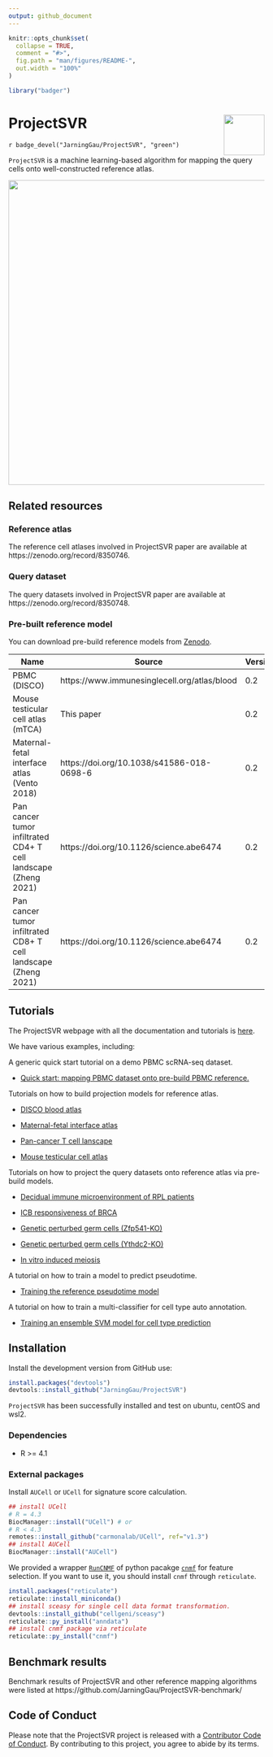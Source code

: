 ```yaml
---
output: github_document
---
```


```r
knitr::opts_chunk$set(
  collapse = TRUE,
  comment = "#>",
  fig.path = "man/figures/README-",
  out.width = "100%"
)
```


```r
library("badger")
```

# ProjectSVR <img src="man/figures/ProjectSVR-logo.png" align="right" width=80px/>

`r badge_devel("JarningGau/ProjectSVR", "green")`

`ProjectSVR` is a machine learning-based algorithm for mapping the query cells onto well-constructed reference atlas.

<img src="man/figures/ProjectSVR-workflow.png" width="600" />


## Related resources

### Reference atlas

The reference cell atlases involved in ProjectSVR paper are available at https://zenodo.org/record/8350746.

### Query dataset

The query datasets involved in ProjectSVR paper are available at https://zenodo.org/record/8350748.

### Pre-built reference model

You can download pre-build reference models from [Zenodo](https://zenodo.org/record/8350732).


| Name                                                         | Source                                       | Version | Download                                                     |
| ------------------------------------------------------------ | -------------------------------------------- | ------- | ------------------------------------------------------------ |
| PBMC (DISCO)                                                 | https://www.immunesinglecell.org/atlas/blood | 0.2     | [download](https://zenodo.org/record/8350732/files/model.disco_pbmc.rds) |
| Mouse testicular cell atlas (mTCA)                           | This paper                                   | 0.2     | [download](https://zenodo.org/record/8350732/files/model.mTCA.rds) |
| Maternal-fetal interface atlas (Vento 2018)                  | https://doi.org/10.1038/s41586-018-0698-6    | 0.2     | [download](https://zenodo.org/record/8350732/files/model.Vento2018.MFI.rds) |
| Pan cancer tumor infiltrated CD4+ T cell landscape (Zheng 2021) | https://doi.org/10.1126/science.abe6474      | 0.2     | [download](https://zenodo.org/record/8350732/files/model.Zheng2021.CD4Tcell.rds) |
| Pan cancer tumor infiltrated CD8+ T cell landscape (Zheng 2021) | https://doi.org/10.1126/science.abe6474      | 0.2     | [download](https://zenodo.org/record/8350732/files/model.Zheng2021.CD8Tcell.rds) |


## Tutorials

The ProjectSVR webpage with all the documentation and tutorials is [here](https://jarninggau.github.io/ProjectSVR/).

We have various examples, including:

A generic quick start tutorial on a demo PBMC scRNA-seq dataset.

- [Quick start: mapping PBMC dataset onto pre-build PBMC reference.](https://jarninggau.github.io/ProjectSVR/articles/quick_start.html)

Tutorials on how to build projection models for reference atlas.

- [DISCO blood atlas](https://jarninggau.github.io/ProjectSVR/articles/model_pbmc.html)

- [Maternal-fetal interface atlas](https://jarninggau.github.io/ProjectSVR/articles/model_mfia.html)

- [Pan-cancer T cell lanscape](https://jarninggau.github.io/ProjectSVR/articles/model_pctl.html)

- [Mouse testicular cell atlas](https://jarninggau.github.io/ProjectSVR/articles/model_mtca.html)

Tutorials on how to project the query datasets onto reference atlas via pre-build models.

- [Decidual immune microenvironment of RPL patients](https://jarninggau.github.io/ProjectSVR/articles/mapQuery_immune_RPL.html)

- [ICB responsiveness of BRCA](https://jarninggau.github.io/ProjectSVR/articles/mapQuery_ICB_BRCA.html)

- [Genetic perturbed germ cells (Zfp541-KO)](https://jarninggau.github.io/ProjectSVR/articles/mapQuery_Zfp541-KO.html)

- [Genetic perturbed germ cells (Ythdc2-KO)](https://jarninggau.github.io/ProjectSVR/articles/mapQuery_Ythdc2-KO.html)

- [In vitro induced meiosis](https://jarninggau.github.io/ProjectSVR/articles/mapQuery_invitro_meiosis.html)

A tutorial on how to train a model to predict pseudotime.

- [Training the reference pseudotime model](https://jarninggau.github.io/ProjectSVR/articles/misc_Ythdc2-KO_pseudotime.html)

A tutorial on how to train a multi-classifier for cell type auto annotation.

- [Training an ensemble SVM model for cell type prediction](https://jarninggau.github.io/ProjectSVR/articles/misc_disco_pbmc_svm.html)

## Installation

Install the development version from GitHub use:

```r
install.packages("devtools")
devtools::install_github("JarningGau/ProjectSVR")
```

`ProjectSVR` has been successfully installed and test on ubuntu, centOS and wsl2.

### Dependencies

- R >= 4.1

### External packages

Install `AUCell` or `UCell` for signature score calculation.

```r
## install UCell
# R = 4.3
BiocManager::install("UCell") # or
# R < 4.3
remotes::install_github("carmonalab/UCell", ref="v1.3")
## install AUCell
BiocManager::install("AUCell")
```

We provided a wrapper [`RunCNMF`](https://jarninggau.github.io/ProjectSVR/reference/RunCNMF.html) of python pacakge [`cnmf`](https://github.com/dylkot/cNMF) for feature selection. If you want to use it, you should install `cnmf` through `reticulate`.

```r
install.packages("reticulate")
reticulate::install_miniconda()
## install sceasy for single cell data format transformation.
devtools::install_github("cellgeni/sceasy")
reticulate::py_install("anndata")
## install cnmf package via reticulate
reticulate::py_install("cnmf")
```

## Benchmark results

Benchmark results of ProjectSVR and other reference mapping algorithms were listed at https://github.com/JarningGau/ProjectSVR-benchmark/

## Code of Conduct
  
  Please note that the ProjectSVR project is released with a [Contributor Code of Conduct](https://contributor-covenant.org/version/2/1/CODE_OF_CONDUCT.html). By contributing to this project, you agree to abide by its terms.
